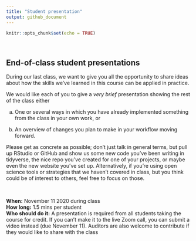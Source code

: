 ```yaml
---
title: "Student presentation"
output: github_document
---
```


```r
knitr::opts_chunk$set(echo = TRUE)
```

<br>

## End-of-class student presentations

During our last class, we want to give you all the opportunity to share ideas about how the skills we've learned in this course can be applied in practice. 

We would like each of you to give a *very brief* presentation showing the rest of the class either

a) One or several ways in which you have already implemented something from the class in your own work, or 

a) An overview of changes you plan to make in your workflow moving forward.

Please get as concrete as possible; don't just talk in general terms, but pull up RStudio or GitHub and show us some new code you've been writing in tidyverse, the nice repo you've created for one of your projects, or maybe even the new website you've set up. Alternatively, if you're using open science tools or strategies that we haven't covered in class, but you think could be of interest to others, feel free to focus on those.  

<br>

**When:** November 11 2020 during class  
**How long:** 1.5 mins per student  
**Who should do it:** A presentation is required from all students taking the course for credit. If you can't make it to the live Zoom call, you can submit a video instead (due November 11). Auditors are also welcome to contribute if they would like to share with the class  


